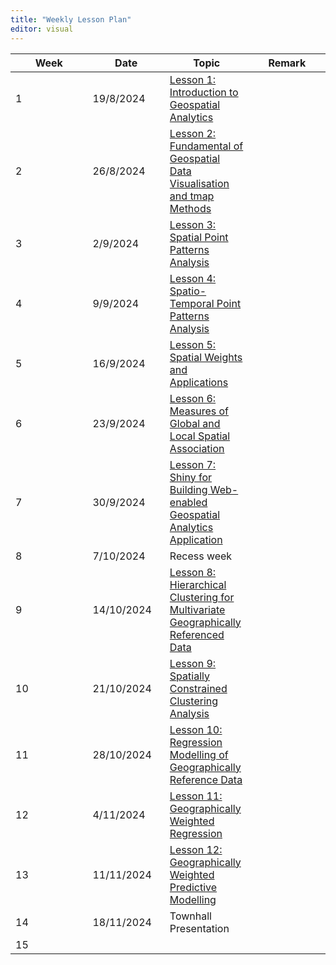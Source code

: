 ```yaml
---
title: "Weekly Lesson Plan"
editor: visual
---
```


| Week | Date | Topic | Remark |
|------------------|------------------|-------------------|------------------|
| 1 | 19/8/2024 | [Lesson 1: Introduction to Geospatial Analytics](outline/lesson01_outline.html) |  |
| 2 | 26/8/2024 | [Lesson 2: Fundamental of Geospatial Data Visualisation and tmap Methods](outline/lesson02_outline.html) |  |
| 3 | 2/9/2024 | [Lesson 3: Spatial Point Patterns Analysis](outline/lesson03_outline.html) |  |
| 4 | 9/9/2024 | [Lesson 4: Spatio-Temporal Point Patterns Analysis](outline/lesson04_outline.html) |  |
| 5 | 16/9/2024 | [Lesson 5: Spatial Weights and Applications](outline/lesson05_outline.html) |  |
| 6 | 23/9/2024 | [Lesson 6: Measures of Global and Local Spatial Association](outline/lesson06_outline.html) |  |
| 7 | 30/9/2024 | [Lesson 7: Shiny for Building Web-enabled Geospatial Analytics Application](outline/lesson07_outline.html) |  |
| 8 | 7/10/2024 | Recess week |  |
| 9 | 14/10/2024 | [Lesson 8: Hierarchical Clustering for Multivariate Geographically Referenced Data](outline/lesson08_outline.html) |  |
| 10 | 21/10/2024 | [Lesson 9: Spatially Constrained Clustering Analysis](outline/lesson09_outline.html) |  |
| 11 | 28/10/2024 | [Lesson 10: Regression Modelling of Geographically Reference Data](outline/lesson10_outline.html) |  |
| 12 | 4/11/2024 | [Lesson 11: Geographically Weighted Regression](outline/lesson11_outline.html) |  |
| 13 | 11/11/2024 | [Lesson 12: Geographically Weighted Predictive Modelling](outline/lesson12_outline.html) |  |
| 14 | 18/11/2024 | Townhall Presentation |  |
| 15 |  |  |  |
